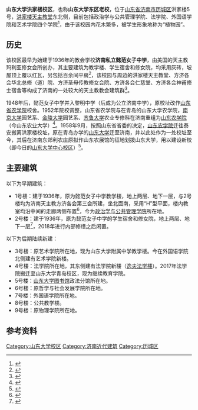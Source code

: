 {{Coord|36|41|9|N|117|3|41|E|region:CN_type:landmark|display=title}}

{{文物保护单位
| 级别 = 市县级
| 省名 = 山东省
| 市/县名 = 济南市
| 图片 = [[File:School_of_Political_Science_and_Public_Administration_in_Shandong_University_Hongjialou_Campus_2010-03.jpg|260px]]<br><small>1号楼西面，建于1936年</small>
| 名称 = 山东大学老校区1号楼
| 编号 = 3-31
| 分类 = 近现代重要史迹及代表性建筑
| 时代 = 1936年
| 所在 = [[济南市|济南市]][[历城区|历城区]]洪家楼5号
| 登录 = 2007年3月
}} 
{{文物保护单位
| 级别 = 市县级
| 省名 = 山东省
| 市/县名 = 济南市
| 图片 = [[File:Former_School_of_Philosophy_and_Social_Development_in_Shandong_University_Hongjialou_Campus_2010-03.jpg|260px]]<br><small>6号楼南面，建于1955年</small>
| 名称 = 山东大学老校区近现代建筑群
| 编号 = 4-154
| 分类 = 近现代重要史迹及代表性建筑
| 时代 = 1936-1955年
| 所在 = [[济南市|济南市]][[历城区|历城区]]洪家楼5号
| 登录 = 2013年12月
}} 

'''山东大学洪家楼校区'''，也称'''山东大学东区老校'''，位于[[山东省|山东省]][[济南市|济南市]][[历城区|历城区]]洪家楼5号，[[洪家楼天主教堂|洪家楼天主教堂]]东北侧，目前包括政治学与公共管理学院、法学院、外国语学院和艺术学院四个学院<ref>{{cite web|url=http://www.sdu.edu.cn/2010/xyzl.html|title=《山东大学学院总览》|accessdate=2010-06-19|work=|publisher=山东大学|archive-url=https://web.archive.org/web/20100623093556/http://www.sdu.edu.cn/2010/xyzl.html|archive-date=2010-06-23|dead-url=yes}}</ref>，由于该校园内花木繁多，被学生形象地称为“植物园”。

== 历史 ==
该校区最早为始建于1936年的教会学校'''济南私立懿范女子中学'''，由美国的天主教玛利亚修女会所创办，其主要建筑为教学楼、学生宿舍和修女院，均采用灰砖，坡屋顶上覆以红瓦，另包括百余间平房<ref>{{cite web|url=http://jnsb1.e23.cn/html/jnsb/20080819/jnsb144322.html|title=《懿范女子中学旧址》|accessdate=2010-06-19|work=|publisher=济南时报}}{{Dead link|date=2018年5月 |bot=InternetArchiveBot |fix-attempted=no }}</ref>，该校园与周边的洪家楼天主教堂、方济各会华北总修（道）院、方济圣母传教修女会院、方济各会仁慈堂、方济各会神甫修士宿舍等构成了济南的一处较大的天主教教会建筑群<ref>{{cite book |author=张润武、薛立 |title=《图说济南老建筑》|year=2007 |publisher=济南出版社 |location=济南 |isbn=9787807102934}}</ref>。

1948年后，懿范女子中学并入黎明中学（后成为公立济南中学），原校址改作[[山东农业大学|山东省农学院]]校舍。1952年院校调整，山东省农学院与在青岛的山东大学农学院，[[南京大学|南京大学]]园艺系、[[金陵大学|金陵大学]]园艺系、[[齐鲁大学|齐鲁大学]]农业专修科在济南重组为[[山东农学院|山东农学院]]（今山东农业大学）<ref>{{Cite web|title=山东农业大学数字校史馆|url=http://history.sdau.edu.cn/|accessdate=2020-11-28|work=history.sdau.edu.cn|archive-date=2020-07-04|archive-url=https://web.archive.org/web/20200704183403/http://history.sdau.edu.cn/|dead-url=no}}</ref>。1958年9月，按照山东省省委的决定，[[山东农业大学|山东农学院]]迁往泰安搬离洪家楼校址，原在青岛办学的[[山东大学|山东大学]]迁至济南，并以此处作为一处校址至今，其后在济南东郊利农庄原拟作山东农展馆的征地划拨山东大学，用以建设新校（即今日的[[山东大学中心校区|山东大学中心校区]]）<ref>{{cite web|url=http://ouceducnxiaobao.cuepa.cn/show_more.php?tkey=&bkey=&doc_id=289954|title=《山东大学从青岛迁济南始末》|accessdate=2010-06-19|work=田广渠|publisher=中国海洋大学校报|archive-date=2016-03-05|archive-url=https://web.archive.org/web/20160305183241/http://ouceducnxiaobao.cuepa.cn/show_more.php?tkey=&bkey=&doc_id=289954|dead-url=no}}</ref>。

== 主要建筑 ==

以下为早期建筑：

*1号楼：建于1936年，原为懿范女子中学教学楼，地上两层、地下一层，与2号楼均为济南天主教方济各会第三会所建，坐北面南，采用“H”型平面，楼内教室均沿中间的走廊两侧布置<ref>{{cite web|url=http://city.finance.sina.com.cn/city/2007-02-09/82190.html|title=《文物被重新认识 济南市级“文保”家族待添新丁》|accessdate=2010-06-19|work=王海丞|publisher=舜网-济南日报|archive-date=2014-04-07|archive-url=https://web.archive.org/web/20140407080252/http://city.finance.sina.com.cn/city/2007-02-09/82190.html|dead-url=no}}</ref>，今为[[山东大学政治学与公共管理学院|政治学与公共管理学院]]所在地。
*2号楼：建于1936年，原为懿范女子中学的学生宿舍和修女院，地上两层、地下一层<ref>{{cite book |author=张润武、张复合等|title=《中国近代建筑总览-济南篇》|year=1996|publisher=中国建筑工业出版社|location=北京|isbn=}}</ref>，2018年进行内部修缮之后闲置。

以下为后期陆续新建：

*3号楼：原艺术学院所在地，现为山东大学附属中学教学楼。今在外国语学院北侧建有艺术学院新楼。
*4号楼：法学院所在地，其东侧建有法学院新楼（[[逸夫法学楼|逸夫法学楼]]）。2017年法学院搬迁至山东大学青岛校区，现为继续教育学院。
*5号楼：[[山东大学图书馆|山东大学图书馆]]政法分馆所在地。
*6号楼：原哲学与社会发展学院所在地。
*7号楼：外国语学院所在地。
*8号楼：公共教学楼。
*9号楼：原物理学院所在地。

==参考资料==
{{reflist|2}}

{{山东大学}}
{{济南市文物保护单位}}
{{Authority control}}
[[Category:山东大学校区|Category:山东大学校区]]
[[Category:济南近代建筑|Category:济南近代建筑]]
[[Category:历城区|Category:历城区]]